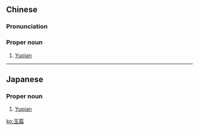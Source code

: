 ==Chinese==
{{zh-forms}}
{{wikipedia|lang=zh}}

===Pronunciation===
{{zh-pron
|m=Yùpiān
|cat=pn
}}

===Proper noun===
{{zh-proper}}

# [[w:Yupian|Yupian]]

----

==Japanese==
{{wikipedia|lang=ja}}
{{ja-kanjitab|ぎょく|へん|yomi=o}}

===Proper noun===
{{ja-pos|proper|ぎょくへん}}

# [[w:Yupian|Yupian]]

[[ko:玉篇]]